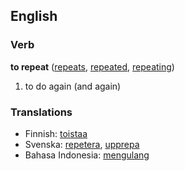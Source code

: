 ==English==

===Verb===
'''to repeat'''  ([[repeats]], [[repeated]], [[repeating]])
#to do again (and again)

===Translations===
*Finnish: [[toistaa]]
*Svenska: [[repetera]], [[upprepa]]
*Bahasa Indonesia: [[mengulang]]